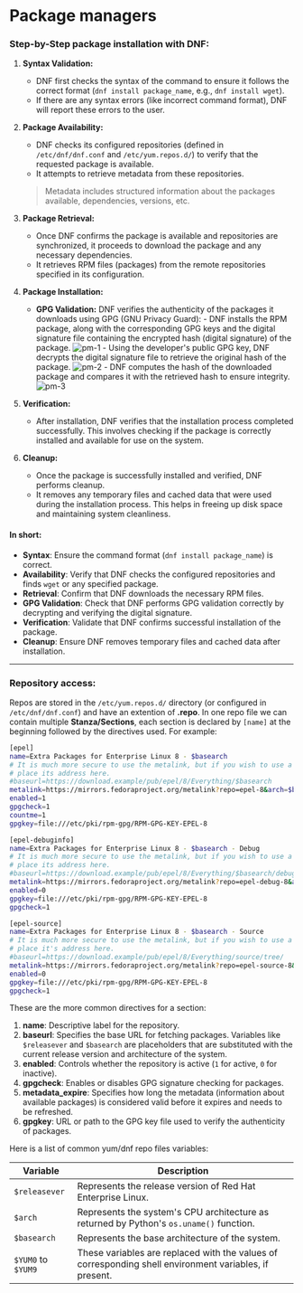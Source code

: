# Package managers

### Step-by-Step package installation with DNF:

1. **Syntax Validation:**
   - DNF first checks the syntax of the command to ensure it follows the correct format (`dnf install package_name`, e.g., `dnf install wget`).
   - If there are any syntax errors (like incorrect command format), DNF will report these errors to the user.

2. **Package Availability:**
   - DNF checks its configured repositories (defined in `/etc/dnf/dnf.conf` and `/etc/yum.repos.d/`) to verify that the requested package is available.
   - It attempts to retrieve metadata from these repositories.
	> Metadata includes structured information about the packages available, dependencies, versions, etc.

3. **Package Retrieval:**
   - Once DNF confirms the package is available and repositories are synchronized, it proceeds to download the package and any necessary dependencies.
   - It retrieves RPM files (packages) from the remote repositories specified in its configuration.

4. **Package Installation:**
   - **GPG Validation:**
	DNF verifies the authenticity of the packages it downloads using GPG (GNU Privacy Guard):
     		- DNF installs the RPM package, along with the corresponding GPG keys and the digital signature file containing the encrypted hash (digital signature) of the package.
		![pm-1](/Linux/Package_managers/pm-1.png)
     		- Using the developer's public GPG key, DNF decrypts the digital signature file to retrieve the original hash of the package.
		![pm-2](/Linux/Package_managers/pm-2.png)
     		- DNF computes the hash of the downloaded package and compares it with the retrieved hash to ensure integrity.
		![pm-3](/Linux/Package_managers/pm-3.png)

5. **Verification:**
   - After installation, DNF verifies that the installation process completed successfully. This involves checking if the package is correctly installed and available for use on the system.

6. **Cleanup:**
   - Once the package is successfully installed and verified, DNF performs cleanup.
   - It removes any temporary files and cached data that were used during the installation process. This helps in freeing up disk space and maintaining system cleanliness.

#### In short:

- **Syntax**: Ensure the command format (`dnf install package_name`) is correct.
- **Availability**: Verify that DNF checks the configured repositories and finds `wget` or any specified package.
- **Retrieval**: Confirm that DNF downloads the necessary RPM files.
- **GPG Validation**: Check that DNF performs GPG validation correctly by decrypting and verifying the digital signature.
- **Verification**: Validate that DNF confirms successful installation of the package.
- **Cleanup**: Ensure DNF removes temporary files and cached data after installation.

---

### Repository access:

Repos are stored in the `/etc/yum.repos.d/` directory (or configured in `/etc/dnf/dnf.conf`) and have an extention of **.repo**.
In one repo file we can contain multiple **Stanza/Sections**, each section is declared by `[name]` at the beginning followed by the directives used.
For example:

```bash
[epel]
name=Extra Packages for Enterprise Linux 8 - $basearch
# It is much more secure to use the metalink, but if you wish to use a local mirror
# place its address here.
#baseurl=https://download.example/pub/epel/8/Everything/$basearch
metalink=https://mirrors.fedoraproject.org/metalink?repo=epel-8&arch=$basearch&infra=$infra&content=$contentdir
enabled=1
gpgcheck=1
countme=1
gpgkey=file:///etc/pki/rpm-gpg/RPM-GPG-KEY-EPEL-8

[epel-debuginfo]
name=Extra Packages for Enterprise Linux 8 - $basearch - Debug
# It is much more secure to use the metalink, but if you wish to use a local mirror
# place its address here.
#baseurl=https://download.example/pub/epel/8/Everything/$basearch/debug
metalink=https://mirrors.fedoraproject.org/metalink?repo=epel-debug-8&arch=$basearch&infra=$infra&content=$contentdir
enabled=0
gpgkey=file:///etc/pki/rpm-gpg/RPM-GPG-KEY-EPEL-8
gpgcheck=1

[epel-source]
name=Extra Packages for Enterprise Linux 8 - $basearch - Source
# It is much more secure to use the metalink, but if you wish to use a local mirror
# place it's address here.
#baseurl=https://download.example/pub/epel/8/Everything/source/tree/
metalink=https://mirrors.fedoraproject.org/metalink?repo=epel-source-8&arch=$basearch&infra=$infra&content=$contentdir
enabled=0
gpgkey=file:///etc/pki/rpm-gpg/RPM-GPG-KEY-EPEL-8
gpgcheck=1
```

These are the more common directives for a section:
1. **name**: Descriptive label for the repository.
2. **baseurl**: Specifies the base URL for fetching packages. Variables like `$releasever` and `$basearch` are placeholders that are substituted with the current release version and architecture of the system.
3. **enabled**: Controls whether the repository is active (`1` for active, `0` for inactive).
4. **gpgcheck**: Enables or disables GPG signature checking for packages.
5. **metadata_expire**: Specifies how long the metadata (information about available packages) is considered valid before it expires and needs to be refreshed.
6. **gpgkey**: URL or path to the GPG key file used to verify the authenticity of packages.



Here is a list of common yum/dnf repo files variables:

| Variable       | Description                                                                                         |
|----------------|-----------------------------------------------------------------------------------------------------|
| `$releasever`  | Represents the release version of Red Hat Enterprise Linux.                                         |
| `$arch`        | Represents the system's CPU architecture as returned by Python's `os.uname()` function.             |
| `$basearch`    | Represents the base architecture of the system.                                                     |
| `$YUM0` to `$YUM9` | These variables are replaced with the values of corresponding shell environment variables, if present. |
